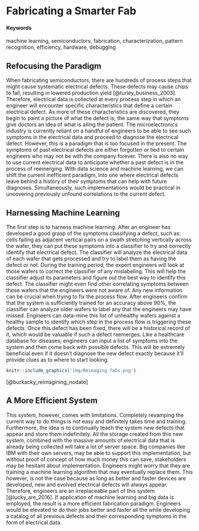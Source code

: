 # Fabricating a Smarter Fab {#Smarter-Fab}

#### Keywords {-}

machine learning, semiconductors, fabrication, characterization, pattern recognition, efficiency, hardware, debugging

## Refocusing the Paradigm

When fabricating semiconductors, there are hundreds of process steps that might cause systematic electrical defects. These defects may cause chips to fail, resulting in lowered production yield [@turley_business_2003]. Therefore, electrical data is collected at every process step in which an engineer will encounter specific characteristics that define a certain electrical defect. As more of these characteristics are discovered, they begin to paint a picture of what the defect is; the same way that symptoms give doctors an idea of what is ailing the patient. The microelectronics industry is currently reliant on a handful of engineers to be able to see such symptoms in the electrical data and proceed to diagnose the electrical defect. However, this is a paradigm that is too focused in the present. The symptoms of past electrical defects are either forgotten or tied to certain engineers who may not be with the company forever. There is also no way to use current electrical data to anticipate whether a past defect is in the process of reemerging. With data science and machine learning, we can shift the current inefficient paradigm, into one where electrical defects leave behind a history of their symptoms that can help with future diagnoses. Simultaneously, such implementations would be practical in uncovering previously unfound correlations to the current defect.

## Harnessing Machine Learning

The first step is to harness machine learning. After an engineer has developed a good grasp of the symptoms classifying a defect, such as: cells failing as adjacent vertical pairs on a swath stretching vertically across the wafer, they can put these symptoms into a classifier to try and correctly identify that electrical defect. The classifier will analyze the electrical data of each wafer that gets processed and try to label them as having the defect or not. During the training period, the expert engineers will look at those wafers to correct the classifier of any mislabeling. This will help the classifier adjust its parameters and figure out the best way to identify this defect. The classifier might even find other correlating symptoms between these wafers that the engineers were not aware of. Any new information can be crucial when trying to fix the process flow. After engineers confirm that the system is sufficiently trained for an accuracy above 90%, the classifier can analyze older wafers to label any that the engineers may have missed. Engineers can data-mine this list of unhealthy wafers against a healthy sample to identify which step in the process flow is triggering these defects. Once this defect has been fixed, there will be a historical record of it, which would be valuable if such a defect reemerges. Like a healthcare database for diseases, engineers can input a list of symptoms into the system and then come back with possible defects. This will be extremely beneficial even if it doesn't diagnose the new defect exactly because it'll provide clues as to where to start looking.

<!-- ...or include images directly from the web. Cite your sources! -->
```r
knitr::include_graphics('img/Reimaging_fabs.png')
``` 
[@burkacky_reimagining_nodate]

## A More Efficient System

This system, however, comes with limitations. Completely revamping the current way to do things is not easy and definitely takes time and training. Furthermore, the idea is to continually teach the system new defects that appear and store them indefinitely. All the storage created from this new system, combined with the massive amounts of electrical data that is already being collected will take a lot of server space. Big companies like IBM with their own servers, may be able to support this implementation, but without proof of concept of how much money this can save, stakeholders may be hesitant about implementation. Engineers might worry that they are training a machine learning algorithm that may eventually replace them. This however, is not the case because as long as better and faster devices are developed, new and evolved electrical defects will always appear. Therefore, engineers are an irreplaceable part of this system [@lucky_are_2016]. If application of machine learning and big data is employed, the result is a more efficient fabrication paradigm. Engineers would be elevated to do their jobs better and faster all the while developing a catalog of all previous defects and their corresponding symptoms in the form of electrical data. 
